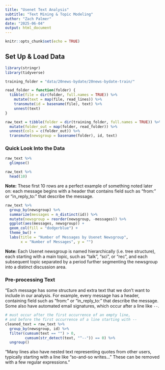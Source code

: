```yaml
---
title: "Usenet Text Analysis"
subtitle: "Text Mining & Topic Modeling"
author: "Zach Palmer"
date: "2025-06-04"
output: html_document
---
```


```r
knitr::opts_chunk$set(echo = TRUE)
```

## Set Up & Load Data

```r
library(stringr)
library(tidyverse)
```

```r
training_folder = "data/20news-bydate/20news-bydate-train/"

read_folder = function(folder) {
  tibble(file = dir(folder, full.names = TRUE)) %>%
    mutate(text = map(file, read_lines)) %>%
    transmute(id = basename(file), text) %>%
    unnest(text)
}

raw_text = tibble(folder = dir(training_folder, full.names = TRUE)) %>%
  mutate(folder_out = map(folder, read_folder)) %>%
  unnest(cols = c(folder_out)) %>%
  transmute(newsgroup = basename(folder), id, text)
```

### Quick Look Into the Data

```r
raw_text %>% 
  glimpse()
```

```r
raw_text %>%
  head(10)
```

**Note:** These first 10 rows are a perfect example of something noted later on: each message begins with a header that contains field such as “from:” or “in_reply_to:” that describe the message.

```r
raw_text %>%
  group_by(newsgroup) %>%
  summarize(messages = n_distinct(id)) %>%
  mutate(newsgroup = reorder(newsgroup, -messages)) %>%
  ggplot(aes(messages, newsgroup)) +
  geom_col(fill = "dodgerblue") +
  theme_bw() +
  labs(title = "Number of Messages by Usenet Newsgroup", 
       x = "Number of Messages", y = "")
```

**Note:** Each Usenet newsgroup is named hierarchically (i.e. tree structure), each starting with a main topic, such as “talk”, “sci”, or “rec”, and each subsequent topic separated by a period further segmenting the newsgroup into a distinct discussion area. 

### Pre-processing Text

"Each message has some structure and extra text that we don’t want to include in our analysis. For example, every message has a header, containing field such as “from:” or “in_reply_to:” that describe the message. Some also have automated email signatures, which occur after a line like `--`. 

```r
# must occur after the first occurrence of an empty line,
# and before the first occurrence of a line starting with --
cleaned_text = raw_text %>%
  group_by(newsgroup, id) %>%
  filter(cumsum(text == "") > 0,
         cumsum(str_detect(text, "^--")) == 0) %>%
  ungroup()
```

"Many lines also have nested text representing quotes from other users, typically starting with a line like “so-and-so writes…” These can be removed with a few regular expressions."

```r

```





